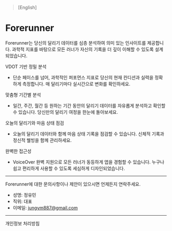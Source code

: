 
> <Link href="/forerunner/en" className="underline">
>   [English]
> </Link>

# **Forerunner**

Forerunner는 당신의 달리기 데이터를 심층 분석하여 의미 있는 인사이트를 제공합니다. 과학적 지표를 바탕으로 모든 러너가 자신의 기록을 더 깊이 이해할 수 있도록 설계되었습니다.

VDOT 기반 정밀 분석

- 단순 페이스를 넘어, 과학적인 퍼포먼스 지표로 당신의 현재 컨디션과 실력을 정확하게 측정합니다. 매 달리기마다 실시간으로 변화를 확인하세요.

맞춤형 기간별 분석

- 일간, 주간, 월간 등 원하는 기간 동안의 달리기 데이터를 자유롭게 분석하고 확인할 수 있습니다. 당신만의 달리기 여정을 한눈에 돌아보세요.

오늘의 달리기와 마음 상태 점검

- 오늘의 달리기 데이터와 함께 마음 상태 기록을 점검할 수 있습니다. 신체적 기록과 정신적 웰빙을 함께 관리하세요.

완벽한 접근성

- VoiceOver 완벽 지원으로 모든 러너가 동등하게 앱을 경험할 수 있습니다. 누구나 쉽고 편리하게 사용할 수 있도록 세심하게 디자인되었습니다.

---

Forerunner에 대한 문의사항이나 제안이 있으시면 언제든지 연락주세요.

- 성명: 정유민
- 직위: 대표
- 이메일: jungym887@gmail.com

---

<Link href="/forerunner/ko/privacy" className="underline">
  개인정보 처리방침
</Link>
